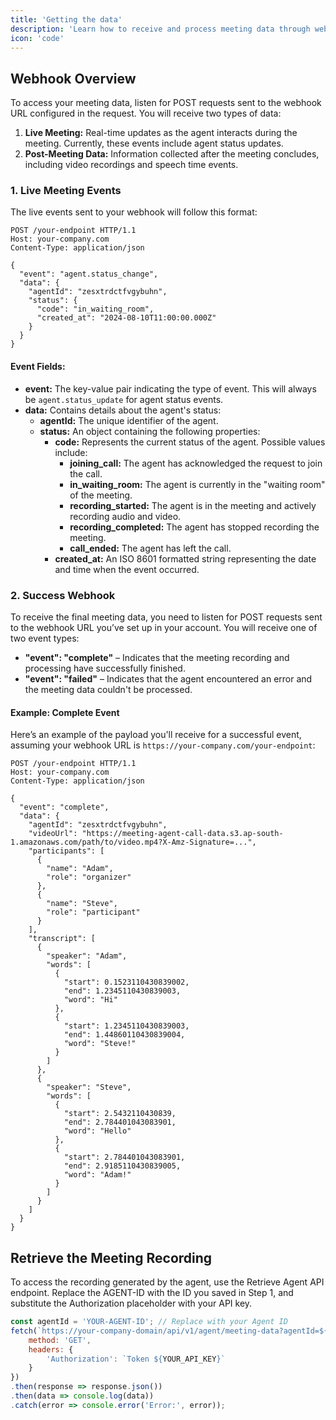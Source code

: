 ```yaml
---
title: 'Getting the data'
description: 'Learn how to receive and process meeting data through webhooks, including live events and post-meeting recordings <br></br><br></br> The best way to retrieve this is via webhooks. See the Webhook Overview for details. If you can’t use webhooks for some reason, you can manually call the Retrieve meeting data endpoint to get the meeting details.'
icon: 'code'
---
```


## Webhook Overview

To access your meeting data, listen for POST requests sent to the webhook URL configured in the request. You will receive two types of data:

1. **Live Meeting:** Real-time updates as the agent interacts during the meeting. Currently, these events include agent status updates.
2. **Post-Meeting Data:** Information collected after the meeting concludes, including video recordings and speech time events.

### 1. Live Meeting Events

The live events sent to your webhook will follow this format:

```http
POST /your-endpoint HTTP/1.1
Host: your-company.com
Content-Type: application/json

{
  "event": "agent.status_change",
  "data": {
    "agentId": "zesxtrdctfvgybuhn",
    "status": {
      "code": "in_waiting_room",
      "created_at": "2024-08-10T11:00:00.000Z"
    }
  }
}
```

#### Event Fields:

- **event:** The key-value pair indicating the type of event. This will always be `agent.status_update` for agent status events.
- **data:** Contains details about the agent's status:
  - **agentId:** The unique identifier of the agent.
  - **status:** An object containing the following properties:
    - **code:** Represents the current status of the agent. Possible values include:
      - **joining_call:** The agent has acknowledged the request to join the call.
      - **in_waiting_room:** The agent is currently in the "waiting room" of the meeting.
      - **recording_started:** The agent is in the meeting and actively recording audio and video.
      - **recording_completed:** The agent has stopped recording the meeting.
      - **call_ended:** The agent has left the call.
    - **created_at:** An ISO 8601 formatted string representing the date and time when the event occurred.

### 2. Success Webhook

To receive the final meeting data, you need to listen for POST requests sent to the webhook URL you’ve set up in your account.
You will receive one of two event types:

- **"event": "complete"** – Indicates that the meeting recording and processing have successfully finished.
- **"event": "failed"** – Indicates that the agent encountered an error and the meeting data couldn't be processed.

#### Example: Complete Event

Here’s an example of the payload you'll receive for a successful event, assuming your webhook URL is `https://your-company.com/your-endpoint`:

```http
POST /your-endpoint HTTP/1.1
Host: your-company.com
Content-Type: application/json

{
  "event": "complete",
  "data": {
    "agentId": "zesxtrdctfvgybuhn",
    "videoUrl": "https://meeting-agent-call-data.s3.ap-south-1.amazonaws.com/path/to/video.mp4?X-Amz-Signature=...",
    "participants": [
      {
        "name": "Adam",
        "role": "organizer"
      },
      {
        "name": "Steve",
        "role": "participant"
      }
    ],
    "transcript": [
      {
        "speaker": "Adam",
        "words": [
          {
            "start": 0.1523110430839002,
            "end": 1.2345110430839003,
            "word": "Hi"
          },
          {
            "start": 1.2345110430839003,
            "end": 1.44860110430839004,
            "word": "Steve!"
          }
        ]
      },
      {
        "speaker": "Steve",
        "words": [
          {
            "start": 2.5432110430839,
            "end": 2.784401043083901,
            "word": "Hello"
          },
          {
            "start": 2.784401043083901,
            "end": 2.9185110430839005,
            "word": "Adam!"
          }
        ]
      }
    ]
  }
}
```

## Retrieve the Meeting Recording

To access the recording generated by the agent, use the Retrieve Agent API endpoint. Replace the AGENT-ID with the ID you saved in Step 1, and substitute the Authorization placeholder with your API key.

```javascript
const agentId = 'YOUR-AGENT-ID'; // Replace with your Agent ID
fetch(`https://your-company-domain/api/v1/agent/meeting-data?agentId=${agentId}`, {
    method: 'GET',
    headers: {
        'Authorization': `Token ${YOUR_API_KEY}`
    }
})
.then(response => response.json())
.then(data => console.log(data))
.catch(error => console.error('Error:', error));
```